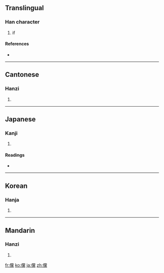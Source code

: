 {{also|傥}}
==Translingual==

===Han character===
{{Han char|rn=9|rad=人|as=20|sn=22|four=2923<sub>1</sub>|canj=人火月火 (OFBF)}}

# if

====References====
* {{Han ref|kx=0122.040|dkj=01323|dj=0257.100|hdz=10239.140|uh=513B|ud=20795|bh=C56C|bd=50540}}

----

==Cantonese==

===Hanzi===
{{yue-hanzi|jyut=|y=tong2|sim=傥}}

# {{defn|Cantonese|sort=人20}}

----

==Japanese==

===Kanji===
{{ja-kanji|grade=|rs=人20}}

# {{defn|Japanese|sort=人20}}

====Readings====
* {{ja-readings|on=[[とう]] (tō)|kun=[[すぐれる]] (sugureru), [[もし]] (moshi), [[あるいわ]] (aruiwa)}}

----

==Korean==

===Hanja===
{{ko-hanja|hangeul=당|rv=dang|mr=tang}}

# {{defn|Korean|sort=人20}}

----

==Mandarin==

===Hanzi===
{{cmn-hanzi|sim=傥|pin=[[tǎng]] ([[tang3]])|wg=t'ang<sup>3</sup>}}

# {{defn|Mandarin|sort=人20}}

[[fr:儻]]
[[ko:儻]]
[[ja:儻]]
[[zh:儻]]